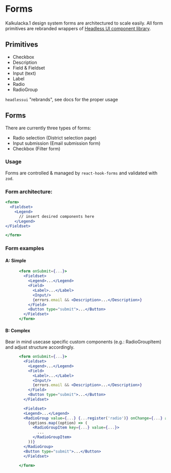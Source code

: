 
<Meta title="Forms" />

# Forms

Kalkulacka.1 design system forms are architectured to scale easily. All form primitives are rebranded wrappers of [Headless UI component library](https://headlessui.com/).

## Primitives

- Checkbox
- Description
- Field & Fieldset
- Input (text)
- Label
- Radio
- RadioGroup

`headlessui` "rebrands", see docs for the proper usage

## Forms

There are currently three types of forms:

- Radio selection (District selection page) 
- Input submission (Email submission form)
- Checkbox (Filter form)

### Usage

Forms are controlled & managed by `react-hook-forms` and validated with `zod`.

### Form architecture:

```jsx
<form>
  <Fieldset>
    <Legend>
      // insert desired components here
    </Legend>
</Fieldset>

</form>
```

### Form examples

#### A: Simple

```jsx
      <form onSubmit={...}>
        <Fieldset>
          <Legend>...</Legend>
          <Field>
            <Label>...</Label>
            <Input/>
            {errors.email && <Description>...</Description>}
          </Field>
          <Button type="submit">...</Button>
        </Fieldset>
      </form>
```

#### B: Complex

Bear in mind usecase specific custom components (e.g.: RadioGroupItem) and adjust structure accordingly. 

```jsx
      <form onSubmit={...}>
        <Fieldset>
          <Legend>...</Legend>
          <Field>
            <Label>...</Label>
            <Input/>
            {errors.email && <Description>...</Description>}
          </Field>
          <Button type="submit">...</Button>
        </Fieldset>

        <Fieldset>
        <Legend>...</Legend>
        <RadioGroup value={...} {...register('radio')} onChange={...} aria-label="...">
          {options.map((option) => (
            <RadioGroupItem key={...} value={...}>
              ...
            </RadioGroupItem>
          ))}
        </RadioGroup>
        <Button type="submit">...</Button>
        </Fieldset>

      </form>
```

